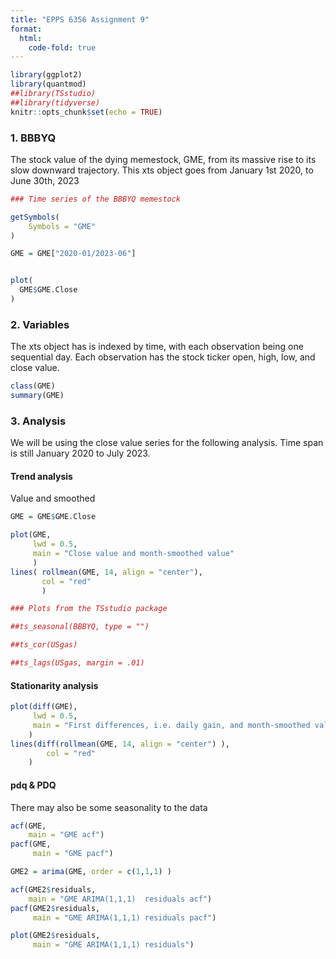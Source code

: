 ```yaml
---
title: "EPPS 6356 Assignment 9"
format:
  html:
    code-fold: true
---
```


```r
library(ggplot2)
library(quantmod)
##library(TSstudio)
##library(tidyverse)
knitr::opts_chunk$set(echo = TRUE)
```

### 1. BBBYQ

The stock value of the dying memestock, GME, from its massive rise to its slow downward trajectory. This xts object goes from January 1st 2020, to June 30th, 2023

```r
### Time series of the BBBYQ memestock

getSymbols(
    Symbols = "GME"
)

GME = GME["2020-01/2023-06"]


plot(
  GME$GME.Close
)


```

### 2. Variables

The xts object has is indexed by time, with each observation being one sequential day. Each observation has the stock ticker open, high, low, and close value.

```r
class(GME)
summary(GME)
```

### 3. Analysis

We will be using the close value series for the following analysis. Time span is still January 2020 to July 2023.

#### Trend analysis

Value and smoothed

```r

GME = GME$GME.Close

plot(GME,
     lwd = 0.5,
     main = "Close value and month-smoothed value"
     )
lines( rollmean(GME, 14, align = "center"),
       col = "red"
       )


```

```r

### Plots from the TSstudio package

##ts_seasonal(BBBYQ, type = "")

##ts_cor(USgas)

##ts_lags(USgas, margin = .01)

```

#### Stationarity analysis

```r

plot(diff(GME),
     lwd = 0.5,
     main = "First differences, i.e. daily gain, and month-smoothed value"
    )
lines(diff(rollmean(GME, 14, align = "center") ),
        col = "red"
    )

```

#### pdq & PDQ

There may also be some seasonality to the data

```r



acf(GME,
    main = "GME acf")
pacf(GME,
     main = "GME pacf")

GME2 = arima(GME, order = c(1,1,1) )

acf(GME2$residuals,
    main = "GME ARIMA(1,1,1)  residuals acf")
pacf(GME2$residuals,
     main = "GME ARIMA(1,1,1) residuals pacf")

plot(GME2$residuals,
     main = "GME ARIMA(1,1,1) residuals")


```
